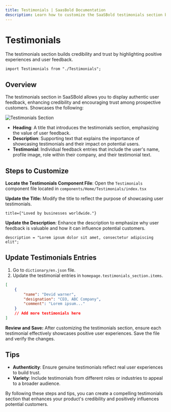 ```yaml
---
title: Testimonials | SaasBold Documentation
description: Learn how to customize the SaaSBold testimonials section by updating user feedback, profile images, and company information to build trust with potential customers.
---
```


# Testimonials

The testimonials section builds credibility and trust by highlighting positive experiences and user feedback.

```tsx
import Testimonials from "./Testimonials";
```

## Overview

The testimonials section in SaaSBold allows you to display authentic user feedback, enhancing credibility and encouraging trust among prospective customers. Showcases the following:

![Testimonials Section](/images/docs/ui-customization/testimonials.png)

- **Heading**: A title that introduces the testimonials section, emphasizing the value of user feedback.
- **Description**: Supporting text that explains the importance of showcasing testimonials and their impact on potential users.
- **Testimonial**: Individual feedback entries that include the user's name, profile image, role within their company, and their testimonial text.

## Steps to Customize

**Locate the Testimonials Component File**: Open the `Testimonials` component file located in `components/Home/Testimonials/index.tsx`

**Update the Title:** Modify the title to reflect the purpose of showcasing user testimonials.

```tsx
title={"Loved by businesses worldwide."}
```

**Update the Description**: Enhance the description to emphasize why user feedback is valuable and how it can influence potential customers.

```tsx
description = "Lorem ipsum dolor sit amet, consectetur adipiscing elit";
```

## Update Testimonials Entries

1. Go to `dictionary/en.json` file.
2. Update the testimonial entries in `homepage.testimonials_section.items`.

```json
[
	{
		"name": "Devid warner",
		"designation": "CEO, ABC Company",
		"comment": "Lorem ipsum..."
	}
	// Add more testimonials here
]
```

**Review and Save:** After customizing the testimonials section, ensure each testimonial effectively showcases positive user experiences. Save the file and verify the changes.

## Tips

- **Authenticity**: Ensure genuine testimonials reflect real user experiences to build trust.
- **Variety**: Include testimonials from different roles or industries to appeal to a broader audience.

By following these steps and tips, you can create a compelling testimonials section that enhances your product's credibility and positively influences potential customers.
